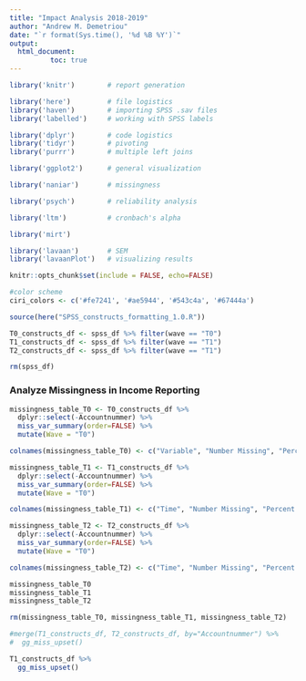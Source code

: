 ```yaml
---
title: "Impact Analysis 2018-2019"
author: "Andrew M. Demetriou"
date: "`r format(Sys.time(), '%d %B %Y')`"
output: 
  html_document:
          toc: true
---
```


```r
library('knitr')        # report generation

library('here')         # file logistics
library('haven')        # importing SPSS .sav files
library('labelled')     # working with SPSS labels

library('dplyr')        # code logistics
library('tidyr')        # pivoting
library('purrr')        # multiple left joins

library('ggplot2')      # general visualization

library('naniar')       # missingness

library('psych')        # reliability analysis

library('ltm')          # cronbach's alpha

library('mirt')

library('lavaan')       # SEM
library('lavaanPlot')   # visualizing results

knitr::opts_chunk$set(include = FALSE, echo=FALSE)

#color scheme
ciri_colors <- c('#fe7241', '#ae5944', '#543c4a', '#67444a')
```

```r
source(here("SPSS_constructs_formatting_1.0.R"))

T0_constructs_df <- spss_df %>% filter(wave == "T0")
T1_constructs_df <- spss_df %>% filter(wave == "T1")
T2_constructs_df <- spss_df %>% filter(wave == "T1")

rm(spss_df)
```

### Analyze Missingness in Income Reporting

```r
missingness_table_T0 <- T0_constructs_df %>%
  dplyr::select(-Accountnummer) %>%
  miss_var_summary(order=FALSE) %>%
  mutate(Wave = "T0")

colnames(missingness_table_T0) <- c("Variable", "Number Missing", "Percent Missing", "Wave")

missingness_table_T1 <- T1_constructs_df %>%
  dplyr::select(-Accountnummer) %>%
  miss_var_summary(order=FALSE) %>%
  mutate(Wave = "T0")

colnames(missingness_table_T1) <- c("Time", "Number Missing", "Percent Missing")

missingness_table_T2 <- T2_constructs_df %>%
  dplyr::select(-Accountnummer) %>%
  miss_var_summary(order=FALSE) %>%
  mutate(Wave = "T0")

colnames(missingness_table_T2) <- c("Time", "Number Missing", "Percent Missing")

missingness_table_T0
missingness_table_T1
missingness_table_T2

rm(missingness_table_T0, missingness_table_T1, missingness_table_T2)
```

```r
#merge(T1_constructs_df, T2_constructs_df, by="Accountnummer") %>%
#  gg_miss_upset()

T1_constructs_df %>%
  gg_miss_upset()
```